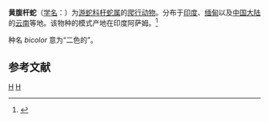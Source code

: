 {{Speciesbox
| taxon = Smithophis bicolor
| binomial_authority = Blyth, 1854
| synonyms = 
* ''Rhabdops bicolor'' (Blyth, 1854)
| synonyms_ref = <ref name="biods.2019183">{{cite journal |last1=Xinxin |first1=Zhu |last2=Jun |first2=Wang |last3=Shuai |first3=Liao |last4=Jinshuang |first4=Ma |title=Synopsis of Aristolochia L. and Isotrema Raf. (Aristolochiaceae) in China |journal=Biodiversity Science |date=2019-10-20 |volume=27 |issue=10 |pages=1143 |doi=10.17520/biods.2019183}}</ref>
}}

'''黄腹杆蛇'''（[[学名|学名]]：{{lang|la|''Smithophis bicolor''}}）为[[游蛇科|游蛇科]][[杆蛇属|杆蛇属]]的[[爬行动物|爬行动物]]。分布于[[印度|印度]]、[[缅甸|缅甸]]以及[[中国大陆|中国大陆]]的[[云南|云南]]等地。该物种的模式产地在印度阿萨姆。<ref name='id4715'>{{cite web| url =http://www.bioinfo.cn/db05/BjdwSpecies.php?action=view&id=4715| title =黄腹杆蛇| work =《中国动物物种编目数据库》| publisher =中国科学院微生物研究所| author =中国科学院动物研究所| accessdate =2009-04-11| deadurl =yes| archiveurl =https://web.archive.org/web/20160305040800/http://www.bioinfo.cn/db05/BjdwSpecies.php?action=view&id=4715| archivedate =2016-03-05}}</ref>

种名 ''bicolor'' 意为“二色的”。

== 参考文献 ==
{{reflist}}

{{蛇类小作品}}
{{taxonbar}}
[[Category:_1854年描述的动物|H]]
[[Category:_杆蛇属|H]]